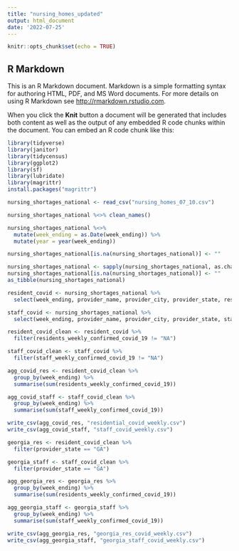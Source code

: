 ```yaml
---
title: "nursing_homes_updated"
output: html_document
date: '2022-07-25'
---
```


```r
knitr::opts_chunk$set(echo = TRUE)
```

## R Markdown

This is an R Markdown document. Markdown is a simple formatting syntax for authoring HTML, PDF, and MS Word documents. For more details on using R Markdown see <http://rmarkdown.rstudio.com>.

When you click the **Knit** button a document will be generated that includes both content as well as the output of any embedded R code chunks within the document. You can embed an R code chunk like this:

```r

library(tidyverse)
library(janitor)
library(tidycensus)
library(ggplot2)
library(sf)
library(lubridate)
library(magrittr)
install.packages("magrittr")


```



```r

nursing_shortages_national <- read_csv("nursing_homes_07_10.csv")

nursing_shortages_national %<>% clean_names()

nursing_shortages_national %<>% 
  mutate(week_ending = as.Date(week_ending)) %>%
  mutate(year = year(week_ending)) 

nursing_shortages_national[is.na(nursing_shortages_national)] <- ""

nursing_shortages_national <- sapply(nursing_shortages_national, as.character)
nursing_shortages_national[is.na(nursing_shortages_national)] <- ""
as_tibble(nursing_shortages_national)

resident_covid <- nursing_shortages_national %>%
  select(week_ending, provider_name, provider_city, provider_state, residents_weekly_confirmed_covid_19)

staff_covid <- nursing_shortages_national %>%
  select(week_ending, provider_name, provider_city, provider_state, staff_weekly_confirmed_covid_19)

resident_covid_clean <- resident_covid %>%
  filter(residents_weekly_confirmed_covid_19 != "NA")

staff_covid_clean <- staff_covid %>%
  filter(staff_weekly_confirmed_covid_19 != "NA")

agg_covid_res <- resident_covid_clean %>%
  group_by(week_ending) %>%
  summarise(sum(residents_weekly_confirmed_covid_19))

agg_covid_staff <- staff_covid_clean %>%
  group_by(week_ending) %>%
  summarise(sum(staff_weekly_confirmed_covid_19))

write_csv(agg_covid_res, "residential_covid_weekly.csv")
write_csv(agg_covid_staff, "staff_covid_weekly.csv")

georgia_res <- resident_covid_clean %>%
  filter(provider_state == "GA")

georgia_staff <- staff_covid_clean %>%
  filter(provider_state == "GA")

agg_georgia_res <- georgia_res %>%
  group_by(week_ending) %>%
  summarise(sum(residents_weekly_confirmed_covid_19))

agg_georgia_staff <- georgia_staff %>%
  group_by(week_ending) %>%
  summarise(sum(staff_weekly_confirmed_covid_19))

write_csv(agg_georgia_res, "georgia_res_covid_weekly.csv")
write_csv(agg_georgia_staff, "georgia_staff_covid_weekly.csv")

```



